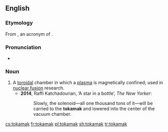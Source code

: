 ==English==
{{wikipedia}}
===Etymology===
From {{etyl|ru|en}} {{term|токамак|lang=ru}}, an acronym of {{term||тороидальная камера в магнитных катушках|toroidal chamber with magnetic coils|lang=ru}}.

===Pronunciation===
*{{a|UK}} {{IPA|/ˈtəʊkəmak/}}

===Noun===
{{en-noun}}

# A [[toroidal]] chamber in which a [[plasma]] is magnetically confined; used in [[nuclear fusion]] research.
#*'''2014''', Raffi Katchadourian, ‘A star in a bottle’, ''The New Yorker'':
#*:Slowly, the solenoid—all one thousand tons of it—will be carried to the '''tokamak''' and lowered into the center of the vacuum chamber.

[[cs:tokamak]]
[[fr:tokamak]]
[[pl:tokamak]]
[[sh:tokamak]]
[[tr:tokamak]]